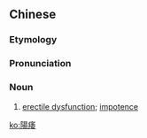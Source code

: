 {{also|阳痿}}
==Chinese==
{{zh-forms|s=阳痿}}
{{wikipedia|lang=zh|陽痿}}

===Etymology===
{{zh-compound|陽|痿|''[[yang]]'', sun, male|weakness, numbness of limbs}}

===Pronunciation===
{{zh-pron
|m=yángwěi
|c=joeng4 wai2
|mn=qz,xm:iông-úi/zz:iâng-úi
|cat=n
}}

===Noun===
{{zh-noun}}

# [[erectile dysfunction]]; [[impotence]]

[[ko:陽痿]]